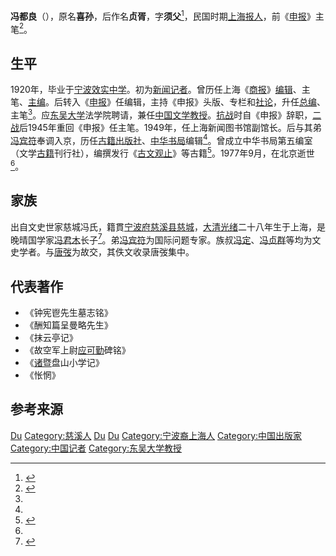 '''冯都良'''（{{bd|1901年||1977年|}}），原名'''喜孙'''，后作名'''贞胥'''，字'''须父'''<ref name="letter">{{cite web|url=http://auction.artxun.com/paimai-67542-337707466.shtml |title=信札 |publisher=博宝 |date=2011-11-28}}</ref>，民国时期[[上海|上海]][[报人|报人]]，前《[[申报|申报]]》主笔<ref name="feng shanghai">{{cite web |url=http://www.shtong.gov.cn/newsite/node2/node2245/node4522/node10080/node10082/node63754/userobject1ai54045.html |title=冯都良（1901～1977） |publisher=上海市地方志 |author=上海新闻志 |accessdate=2019-04-20 |archive-date=2019-04-20 |archive-url=https://web.archive.org/web/20190420055957/http://www.shtong.gov.cn/newsite/node2/node2245/node4522/node10080/node10082/node63754/userobject1ai54045.html |dead-url=no }}</ref>。

== 生平 ==
1920年，毕业于[[宁波效实中学|宁波效实中学]]。初为[[新闻记者|新闻记者]]。曾历任上海《[[商报|商报]]》[[编辑|编辑]]、主笔、[[主编|主编]]。后转入《[[申报|申报]]》任编辑，主持《申报》头版、专栏和[[社论|社论]]，升任[[总编|总编]]、主笔<ref name="feng shanghai"/>。应[[东吴大学|东吴大学]]法学院聘请，兼任[[中国文学|中国文学]][[教授|教授]]。[[抗战|抗战]]时自《申报》辞职，[[二战|二战]]后1945年重回《申报》任主笔。1949年，任上海新闻图书馆副馆长。后与其弟[[冯宾符|冯宾符]]奉调入京，历任[[古籍出版社|古籍出版社]]、[[中华书局|中华书局]]编辑<ref name="letter"/>。曾成立中华书局第五编室（文学[[古籍|古籍]]刊行社），编撰发行《[[古文观止|古文观止]]》等古籍<ref>{{cite web |url=http://dajia.qq.com/blog/311033127725154.html |title=谁伪造了“曹雪芹”和“脂砚斋” |publisher=腾讯大家 |author=陈林 |date=2013年11月28日 }}{{Dead link|date=2020年5月 |bot=InternetArchiveBot |fix-attempted=yes }}</ref>。1977年9月，在北京逝世<ref name="feng shanghai"/>。

== 家族 ==
出自文史世家慈城冯氏，籍貫[[宁波府|宁波府]][[慈溪县|慈溪县]][[慈城|慈城]]，[[大清|大清]][[光绪|光绪]]二十八年生于上海，是晚晴国学家[[冯君木|冯君木]]长子<ref>{{cite web |url=http://202.107.212.146:838/nbwshj/index.php?option=com_content&view=article&id=888:2011-09-21-07-55-57&catid=62:2011-09-07-01-25-11&Itemid=81 |title=葆爱后生 抛遗世法——国学家冯君木和他的子侄 |author=邬向东，谢典勋，骆兆平 |publisher=文化群星 |date=2011-09-07 |accessdate=2016-07-30 |archive-date=2016-03-23 |archive-url=https://web.archive.org/web/20160323051015/http://202.107.212.146:838/nbwshj/index.php?option=com_content&view=article&id=888:2011-09-21-07-55-57&catid=62:2011-09-07-01-25-11&Itemid=81 |dead-url=no }}</ref>。弟[[冯宾符|冯宾符]]为国际问题专家。族叔[[冯定|冯定]]、[[冯贞群|冯贞群]]等均为文史学者。与[[唐弢|唐弢]]为故交，其佚文收录唐弢集中{{Better source|reason=此處原本引用360doc為來源，為不可靠來源|date=2019年4月}}。

== 代表著作 ==
* 《钟宪鬯先生墓志铭》
* 《酬知篇呈曼略先生》
* 《抹云亭记》
* 《故空军上尉[[应可勤|应可勤]]碑铭》
* 《[[诸暨|诸暨]]盘山小学记》
* 《怅惘》{{Better source|reason=此處原本引用360doc為來源，為不可靠來源|date=2019年4月}}

== 参考来源 ==
{{reflist|2}}

{{回风堂弟子}}

{{Authority control}}
{{DEFAULTSORT:Feng冯}}
[[Category:冯姓|Du]]
[[Category:慈溪人|Category:慈溪人]]
[[Category:慈城冯氏|Du]]
[[Category:冯君木|Du]]
[[Category:宁波裔上海人|Category:宁波裔上海人]]
[[Category:中国出版家|Category:中国出版家]]
[[Category:中国记者|Category:中国记者]]
[[Category:东吴大学教授|Category:东吴大学教授]]